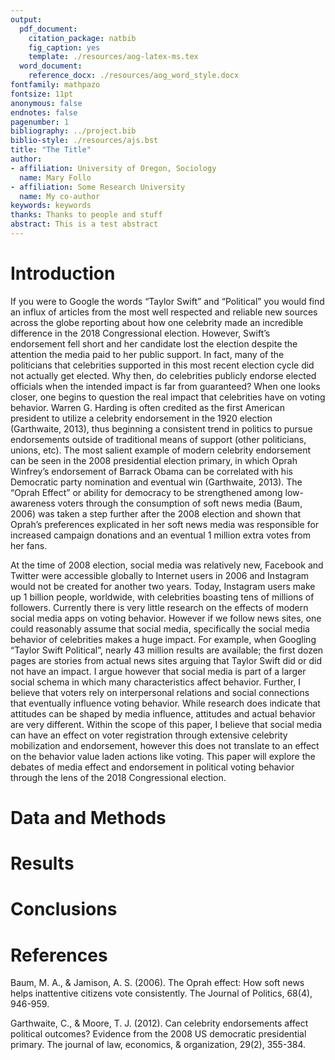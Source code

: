 ```yaml
---
output:
  pdf_document:
    citation_package: natbib
    fig_caption: yes
    template: ./resources/aog-latex-ms.tex
  word_document:
    reference_docx: ./resources/aog_word_style.docx
fontfamily: mathpazo
fontsize: 11pt
anonymous: false
endnotes: false
pagenumber: 1
bibliography: ../project.bib
biblio-style: ./resources/ajs.bst
title: "The Title"
author:    
- affiliation: University of Oregon, Sociology
  name: Mary Follo 
- affiliation: Some Research University
  name: My co-author
keywords: keywords
thanks: Thanks to people and stuff
abstract: This is a test abstract
---
```


# Introduction

  If you were to Google the words “Taylor Swift” and “Political” you would find an influx of articles from the most well respected and reliable new sources across the globe reporting about how one celebrity made an incredible difference in the 2018 Congressional election. However, Swift’s endorsement fell short and her candidate lost the election despite the attention the media paid to her public support. In fact, many of the politicians that celebrities supported in this most recent election cycle did not actually get elected. Why then, do celebrities publicly endorse elected officials when the intended impact is far from guaranteed? When one looks closer, one begins to question the real impact that celebrities have on voting behavior. Warren G. Harding is often credited as the first American president to utilize a celebrity endorsement in the 1920 election (Garthwaite, 2013), thus beginning a consistent trend in politics to pursue endorsements outside of traditional means of support (other politicians, unions, etc). The most salient example of modern celebrity endorsement can be seen in the 2008 presidential election primary, in which Oprah Winfrey’s endorsement of Barrack Obama can be correlated with his Democratic party nomination and eventual win (Garthwaite, 2013). The “Oprah Effect” or ability for democracy to be strengthened among low-awareness voters through the consumption of soft news media (Baum, 2006) was taken a step further after the 2008 election and shown that Oprah’s preferences explicated in her soft news media was responsible for increased campaign donations and an eventual 1 million extra votes from her fans. 
  
  At the time of 2008 election, social media was relatively new, Facebook and Twitter were accessible globally to Internet users in 2006 and Instagram would not be created for another two years. Today, Instagram users make up 1 billion people, worldwide, with celebrities boasting tens of millions of followers. Currently there is very little research on the effects of modern social media apps on voting behavior. However if we follow news sites, one could reasonably assume that social media, specifically the social media behavior of celebrities makes a huge impact.  For example, when Googling “Taylor Swift Political”, nearly 43 million results are available; the first dozen pages are stories from actual news sites arguing that Taylor Swift did or did not have an impact. I argue however that social media is part of a larger social schema in which many characteristics affect behavior. Further, I believe that voters rely on interpersonal relations and social connections that eventually influence voting behavior. While research does indicate that attitudes can be shaped by media influence, attitudes and actual behavior are very different. 
Within the scope of this paper, I believe that social media can have an effect on voter registration through extensive celebrity mobilization and endorsement, however this does not translate to an effect on the behavior value laden actions like voting. This paper will explore the debates of media effect and endorsement in political voting behavior through the lens of the 2018 Congressional election. 

# Data and Methods

# Results

# Conclusions

# References
Baum, M. A., & Jamison, A. S. (2006). The Oprah effect: How soft news helps inattentive citizens vote consistently. The Journal of Politics, 68(4), 946-959.

Garthwaite, C., & Moore, T. J. (2012). Can celebrity endorsements affect political outcomes? Evidence from the 2008 US democratic presidential primary. The journal of law, economics, & organization, 29(2), 355-384.